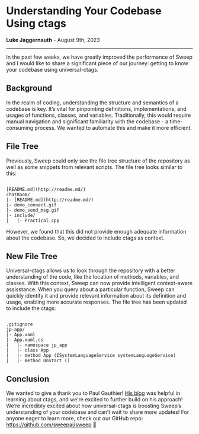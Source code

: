 # **Understanding Your Codebase Using ctags**

**Luke Jaggernauth** - August 9th, 2023

---

In the past few weeks, we have greatly improved the performance of Sweep and I would like to share a significant piece of our journey: getting to know your codebase using universal-ctags.

## Background
In the realm of coding, understanding the structure and semantics of a codebase is key. It’s vital for pinpointing definitions, implementations, and usages of functions, classes, and variables. Traditionally, this would require manual navigation and significant familiarity with the codebase - a time-consuming process. We wanted to automate this and make it more efficient. 

## File Tree
Previously, Sweep could only see the file tree structure of the repository as well as some snippets from relevant scripts. The file tree looks similar to this:

```

[README.md](http://readme.md/)
chatRoom/
|- [README.md](http://readme.md/)
|- demo_connect.gif
|- demo_send_msg.gif
|- include/
|   |- Practical.cpp

```

However, we found that this did not provide enough adequate information about the codebase. So, we decided to include ctags as context. 

## New File Tree
Universal-ctags allows us to look through the repository with a better understanding of the code, like the location of methods, variables, and classes. With this context, Sweep can now provide intelligent context-aware assisstance. When you query about a particular function, Sweep can quickly identify it and provide relevant information about its definition and usage, enabling more accurate responses. The file tree has been updated to include the ctags:

```

.gitignore
jp-app/
|- App.xaml
|- App.xaml.cs
|   |- namespace jp_app
|   |- class App
|   |- method App (ISystemLanguageService systemLanguageService)
|   |- method OnStart ()

```

## Conclusion
We wanted to give a thank you to Paul Gauthier! [His blog](https://aider.chat/docs/ctags.html) was helpful in learning about ctags, and we're excited to further build on his approach!
We’re incredibly excited about how universal-ctags is boosting Sweep’s understanding of your codebase and can’t wait to share more updates! For anyone eager to learn more, check out our GitHub repo: https://github.com/sweepai/sweep 🌟
